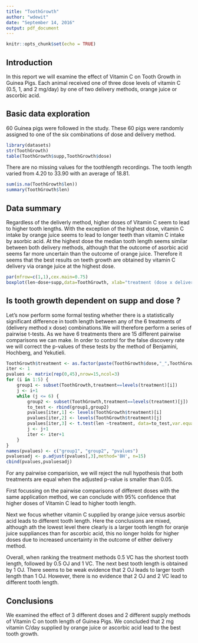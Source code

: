 ```yaml
---
title: "ToothGrowth"
author: "wdewit"
date: "September 14, 2016"
output: pdf_document
---
```


```r
knitr::opts_chunk$set(echo = TRUE)
```

## Introduction

In this report we will examine the effect of Vitamin C on Tooth Growth in Guinea Pigs.
Each animal received one of three dose levels of vitamin C (0.5, 1, and 2 mg/day) by one of two delivery methods, orange juice or ascorbic acid.

## Basic data exploration

60 Guinea pigs were followed in the study. These 60 pigs were randomly assigned to one of the six combinations of dose and delivery method. 

```r
library(datasets)
str(ToothGrowth)
table(ToothGrowth$supp,ToothGrowth$dose)
```

There are no missing values for the toothlength recordings. The tooth length varied from 4.20 to 33.90 with an average of 18.81. 

```r
sum(is.na(ToothGrowth$len))
summary(ToothGrowth$len)
```

## Data summary

Regardless of the deliverly method, higher doses of Vitamin C seem to lead to higher tooth lengths. With the exception of the highest dose, vitamin C intake by orange juice seems to lead to longer teeth than vitamin C intake by asorbic acid. At the highest dose the median tooth length seems similar between both delivery methods, although that the outcome of asorbic acid seems far more uncertain than the outcome of orange juice. Therefore it seems that the best results on teeth growth are obtained by vitamin C delivery via orange juice at the highest dose.

```r
par(mfrow=c(1,1),cex.main=0.75)
boxplot(len~dose+supp,data=ToothGrowth, xlab="treatment (dose x delivery)", ylab="tooth length", main="Tooth length by treatment")
```

## Is tooth growth dependent on supp and dose ?

Let's now perform some formal testing whether there is a statistically significant difference in tooth length between any of the 6 treatments of (delivery method x dose) combinations.We will therefore perform a series of pairwise t-tests. As we have 6 treatments there are 15 different pairwise comparisons we can make. In order to control for the false discovery rate we will correct the p-values of these tests by the method of Benjamini, Hochberg, and Yekutieli.  


```r
ToothGrowth$treatment <- as.factor(paste(ToothGrowth$dose,"_",ToothGrowth$supp))
iter <- 1
pvalues <- matrix(rep(0,45),nrow=15,ncol=3)
for (i in 1:5) {
    group1 <- subset(ToothGrowth,treatment==levels(treatment)[i])
    j <- i+1
    while (j <= 6) {
        group2 <- subset(ToothGrowth,treatment==levels(treatment)[j])
        to_test <- rbind(group1,group2)
        pvalues[iter,1] <- levels(ToothGrowth$treatment)[i]
        pvalues[iter,2] <- levels(ToothGrowth$treatment)[j]
        pvalues[iter,3] <- t.test(len ~treatment, data=to_test,var.equal=FALSE)$p.value
        j <- j+1
        iter <- iter+1
    }
}
names(pvalues) <- c("group1", "group2", "pvalues")
pvaluesadj <- p.adjust(pvalues[,3],method='BH', n=15)
cbind(pvalues,pvaluesadj)
```

For any pairwise comparision, we will reject the null hypothesis that both treatments are equal when the adjusted p-value is smaller than 0.05. 

First focussing on the pairwise comparisons of different doses with the same application method, we can conclude with 95% confidence that higher doses of Vitamin C lead to higher tooth length. 

Next we focus whether vitamin C supplied by orange juice versus asorbic acid leads to different tooth length. Here the conclusions are mixed, although ath the lowest level there clearly is a larger tooth length for oranje juice suppliances than for ascorbic acid, this no longer holds for higher doses due to increased uncertainty in the outcome of either delivery method.

Overall, when ranking the treatment methods 0.5 VC has the shortest tooth length, followed by 0.5 OJ and 1 VC. The next best tooth length is obtained by 1 OJ. There seems to be weak evidence that 2 OJ leads to larger tooth length than 1 OJ. However, there is no evidence that 2 OJ and 2 VC lead to different tooth length.   

## Conclusions

We examined the effect of 3 different doses and 2 different supply methods of Vitamin C on tooth length of Guinea Pigs. We concluded that 2 mg vitamin C/day supplied by orange juice or ascorbic acid lead to the best tooth growth. 